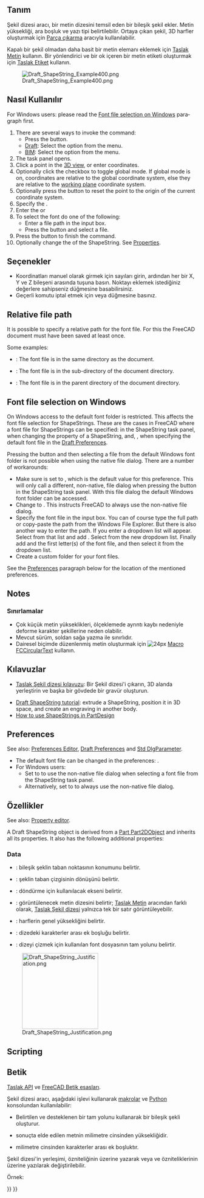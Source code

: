 <languages/>

<div lang="en" dir="ltr" class="mw-content-ltr">
{{Docnav
|[[Draft_Facebinder|Facebinder]]
|[[Draft_Hatch|Hatch]]
|[[Draft_Workbench|Draft]]
|IconL=Draft_Facebinder.svg 
|IconR=Draft_Hatch.svg 
|IconC=Workbench_Draft.svg
}}
</div>

<div class="mw-translate-fuzzy">
{{GuiCommand/tr
|Name=Draft ShapeString
|Name/tr=Şekil dizesi
|MenuLocation=Taslak → Şekil dizesi
|Workbenches=[[Draft_Workbench/tr|Taslak]], [[Arch_Workbench/tr|Yapı]]
|Shortcut={{KEY|S}} {{KEY|S}}
|Version=0.14
|SeeAlso=[[Draft Text/tr|Metin]], [[Part Extrude/tr|Parça çıkarma]],<br /> [[Macro_Fonts_Win10_PYMP/tr|Macro Fonts Win10 PYMP]] [[Image:Macro_Fonts_Win10_PYMP.png|24px]]
}}
</div>

<span id="Description"></span>
== Tanım ==

<div class="mw-translate-fuzzy">
Şekil dizesi aracı, bir metin dizesini temsil eden bir bileşik şekil ekler. Metin yüksekliği, ara boşluk ve yazı tipi belirtilebilir.
Ortaya çıkan şekil, 3D harfler oluşturmak için [[Part Extrude/tr|Parça çıkarma]] aracıyla kullanılabilir.
</div>

<div class="mw-translate-fuzzy">
Kapalı bir şekil olmadan daha basit bir metin elemanı eklemek için [[Draft Text/tr|Taslak Metin]] kullanın. Bir yönlendirici ve bir ok içeren bir metin etiketi oluşturmak için [[Draft Label/tr|Taslak Etiket]] kullanın.
</div>

[[Image:Draft_ShapeString_Example400.png]]
<div class="mw-translate-fuzzy">

{{Caption | Şekil dizesini konumlandırmak için tek nokta gerekli}}
</div>

<span id="Usage"></span>
<div class="mw-translate-fuzzy">
== Nasıl Kullanılır ==
</div>

<div lang="en" dir="ltr" class="mw-content-ltr">
For Windows users: please read the [[#Font_file_selection_on_Windows|Font file selection on Windows]] paragraph first.
</div>

<div lang="en" dir="ltr" class="mw-content-ltr">
# There are several ways to invoke the command:
#* Press the {{Button|[[Image:Draft_ShapeString.svg|16px]] [[Draft_ShapeString|Shape from text]]}} button.
#* [[Draft_Workbench|Draft]]: Select the {{MenuCommand|Drafting → [[Image:Draft_ShapeString.svg|16px]] Shape from text}} option from the menu.
#* [[BIM_Workbench|BIM]]: Select the {{MenuCommand|Annotation → [[Image:Draft_ShapeString.svg|16px]] Shape from text}} option from the menu.
# The {{MenuCommand|ShapeString}} task panel opens.
# Click a point in the [[3D_view|3D view]], or enter coordinates.
# Optionally click the {{MenuCommand|Global}} checkbox to toggle global mode. If global mode is on, coordinates are relative to the global coordinate system, else they are relative to the [[Draft_SelectPlane|working plane]] coordinate system. {{Version|1.1}}
# Optionally press the {{Button|Reset Point}} button to reset the point to the origin of the current coordinate system.
# Specify the {{MenuCommand|Height}}.
# Enter the {{MenuCommand|String}}{{VersionNoteMinus|1.0}} or {{MenuCommand|Text}}{{VersionNote|1.1}} 
# To select the font do one of the following:
#* Enter a file path in the {{MenuCommand|Font file}} input box.
#* Press the {{Button|...}} button and select a file.
# Press the {{Button|OK}} button to finish the command.
# Optionally change the {{PropertyData|Justification}} of the ShapeString. See [[#Properties|Properties]].
</div>

<span id="Options"></span>
== Seçenekler ==

<div class="mw-translate-fuzzy">
* Koordinatları manuel olarak girmek için sayıları girin, ardından her bir X, Y ve Z bileşeni arasında {{KEY | Enter}} tuşuna basın. Noktayı eklemek istediğiniz değerlere sahipseniz {{Button | [[Image: Draft_AddPoint.svg | 16px]] Nokta ekle}} düğmesine basabilirsiniz.
* Geçerli komutu iptal etmek için {{KEY | Esc}} veya {{Button | Close}} düğmesine basınız.
</div>

<div lang="en" dir="ltr" class="mw-content-ltr">
==Relative file path==
</div>

<div lang="en" dir="ltr" class="mw-content-ltr">
{{version|1.1}}
</div>

<div lang="en" dir="ltr" class="mw-content-ltr">
It is possible to specify a relative path for the font file. For this the FreeCAD document must have been saved at least once.
</div>

<div lang="en" dir="ltr" class="mw-content-ltr">
Some examples:
* {{FileName|./SomeFont.ttf}}: The font file is in the same directory as the document.
* {{FileName|./MyDirectory/SomeFont.ttf}}: The font file is in the {{FileName|MyDirectory}} sub-directory of the document directory.
* {{FileName|../SomeFont.ttf}}: The font file is in the parent directory of the document directory.
</div>

<div lang="en" dir="ltr" class="mw-content-ltr">
==Font file selection on Windows==
</div>

<div lang="en" dir="ltr" class="mw-content-ltr">
On Windows access to the default font folder is restricted. This affects the font file selection for ShapeStrings. These are the cases in FreeCAD where a font file for ShapeStrings can be specified: in the ShapeString task panel, when changing the {{PropertyData|Font File}} property of a ShapeString, and, {{VersionMinus|1.0}}, when specifying the default font file in the [[Draft_Preferences#Texts_and_dimensions|Draft Preferences]].
</div>

<div lang="en" dir="ltr" class="mw-content-ltr">
Pressing the {{Button|...}} button and then selecting a file from the default Windows font folder is not possible when using the native file dialog. There are a number of workarounds:
* Make sure {{MenuCommand|DontUseNativeFontDialog}} is set to {{True}}, which is the default value for this preference. This will only call a different, non-native, file dialog when pressing the {{Button|...}} button in the ShapeString task panel. With this file dialog the default Windows font folder can be accessed.
* Change {{MenuCommand|DontUseNativeDialog}} to {{True}}. This instructs FreeCAD to always use the non-native file dialog.
* Specify the font file in the input box. You can of course type the full path or copy-paste the path from the Windows File Explorer. But there is also another way to enter the path. If you enter {{Value|C:\}} a dropdown list will appear. Select {{Value|Windows}} from that list and add {{Value|\F}}. Select {{Value|Fonts}} from the new dropdown list. Finally add {{Value|\}} and the first letter(s) of the font file, and then select it from the dropdown list.
* Create a custom folder for your font files.
</div>

<div lang="en" dir="ltr" class="mw-content-ltr">
See the [[#Preferences|Preferences]] paragraph below for the location of the mentioned preferences.
</div>

<div lang="en" dir="ltr" class="mw-content-ltr">
==Notes==
</div>

<div class="mw-translate-fuzzy">
=== Sınırlamalar === 
* Çok küçük metin yükseklikleri, ölçeklemede ayrıntı kaybı nedeniyle deforme karakter şekillerine neden olabilir. 
* Mevcut sürüm, soldan sağa yazma ile sınırlıdır. 
* Dairesel biçimde düzenlenmiş metin oluşturmak için [[File: FCCircularTextButtom.png | 24px]] [[Macro_FCCircularText/tr|Macro FCCircularText]] kullanın.
</div>

<span id="Tutorials"></span>
<div class="mw-translate-fuzzy">
== Kılavuzlar ==
* [[Draft_ShapeString_tutorial/tr|Taslak Şekil dizesi kılavuzu]]: Bir Şekil dizesi'i çıkarın, 3D alanda yerleştirin ve başka bir gövdede bir gravür oluşturun.
</div>

<div lang="en" dir="ltr" class="mw-content-ltr">
* [[Draft_ShapeString_tutorial|Draft ShapeString tutorial]]: extrude a ShapeString, position it in 3D space, and create an engraving in another body.
* [https://forum.freecad.org/viewtopic.php?f=3&t=36623 How to use ShapeStrings in PartDesign]
</div>

<div lang="en" dir="ltr" class="mw-content-ltr">
==Preferences==
</div>

<div lang="en" dir="ltr" class="mw-content-ltr">
See also: [[Preferences_Editor|Preferences Editor]], [[Draft_Preferences|Draft Preferences]] and [[Std_DlgParameter|Std DlgParameter]].
</div>

<div lang="en" dir="ltr" class="mw-content-ltr">
* The default font file can be changed in the preferences: {{MenuCommand|Edit → Preferences... → Draft → Texts and dimensions → Default ShapeString font file}}.
* For Windows users:
** Set {{MenuCommand|Tools → Edit parameters... → BaseApp → Preferences → Dialog → DontUseNativeFontDialog}} to {{True}} to use the non-native file dialog when selecting a font file from the ShapeString task panel.
** Alternatively, set {{MenuCommand|Tools → Edit parameters... → BaseApp → Preferences → Dialog → DontUseNativeDialog}} to {{True}} to always use the non-native file dialog.
</div>

<span id="Properties"></span>
== Özellikler ==

<div lang="en" dir="ltr" class="mw-content-ltr">
See also: [[Property_editor|Property editor]].
</div>

<div lang="en" dir="ltr" class="mw-content-ltr">
A Draft ShapeString object is derived from a [[Part_Part2DObject|Part Part2DObject]] and inherits all its properties. It also has the following additional properties:
</div>

<div lang="en" dir="ltr" class="mw-content-ltr">
===Data===
</div>

<div lang="en" dir="ltr" class="mw-content-ltr">
{{TitleProperty|Draft}}
</div>

<div class="mw-translate-fuzzy">
*{{PropertyData | Position}}: bileşik şeklin taban noktasının konumunu belirtir. 
* {{PropertyData | Angle}}: şeklin taban çizgisinin dönüşünü belirtir. 
* {{PropertyData | Axis}}: döndürme için kullanılacak ekseni belirtir. 
* {{PropertyData | String}}: görüntülenecek metin dizesini belirtir; [[Draft Text/tr|Taslak Metin]] aracından farklı olarak, [[Draft ShapeString/tr|Taslak Şekil dizesi]] yalnızca tek bir satır görüntüleyebilir. 
* {{PropertyData | Size}}: harflerin genel yüksekliğini belirtir. 
* {{PropertyData | Tracking}}: dizedeki karakterler arası ek boşluğu belirtir. 
* {{PropertyData | Font File}}: dizeyi çizmek için kullanılan font dosyasının tam yolunu belirtir.
</div>

[[Image:Draft_ShapeString_Justification.png|200px]]
<div lang="en" dir="ltr" class="mw-content-ltr">
{{Caption|The height of the red rectangle (solid line) is equal to the cap height.<br>
The height of the green rectangle (dashed line) is equal to the shape height.<br>
The corners, the midpoints of the edges, and the center of the rectangles<br>
match the 9 justification options: Top-Left to Bottom-Right.}}
</div>

<div lang="en" dir="ltr" class="mw-content-ltr">
==Scripting==
</div>

<div class="mw-translate-fuzzy">
== Betik ==
{{Emphasis|Ayrıca bkz.:}} [[Draft API/tr|Taslak API]] ve [[FreeCAD Scripting Basics/tr|FreeCAD Betik esasları]].
</div>

<div class="mw-translate-fuzzy">
Şekil dizesi aracı, aşağıdaki işlevi kullanarak [[macros/tr|makrolar]] ve [[Python/tr|Python]] konsolundan kullanılabilir:
</div>

{{Code|code=
shapestring = make_shapestring(String, FontFile, Size=100, Tracking=0)
}}

<div class="mw-translate-fuzzy">
* Belirtilen {{incode | String}} ve desteklenen bir {{incode | FontFile}} tam yolunu kullanarak bir {{incode | ShapeString}} bileşik şekli oluşturur. 
* {{incode | Size}} sonuçta elde edilen metnin milimetre cinsinden yüksekliğidir. 
* {{incode | Tracking}} milimetre cinsinden karakterler arası ek boşluktır.
</div>

Şekil dizesi'in yerleşimi, {{incode | Placement}} özniteliğinin üzerine yazarak veya {{incode | Placement.Base}} ve {{incode | Placement.Rotation}} özniteliklerinin üzerine yazılarak değiştirilebilir.

Örnek:

{{Code|code=
import FreeCAD as App
import Draft

doc = App.newDocument()

font1 = "/usr/share/fonts/truetype/msttcorefonts/Arial.ttf"
font2 = "/usr/share/fonts/truetype/dejavu/DejaVuSerif.ttf"
font3 = "/usr/share/fonts/truetype/freefont/FreeSerifItalic.ttf"

S1 = Draft.make_shapestring("This is a sample text", font1, 200)

S2 = Draft.make_shapestring("Inclined text", font2, 200, 10)

zaxis = App.Vector(0, 0, 1)
p2 = App.Vector(-1000, 500, 0)
place2 = App.Placement(p2, App.Rotation(zaxis, 45))
S2.Placement = place2

S3 = Draft.make_shapestring("Upside-down text", font3, 200, 10)
S3.Placement.Base = App.Vector(0, -1000, 0)
S3.Placement.Rotation = App.Rotation(zaxis, 180)

doc.recompute()
}}


<div class="mw-translate-fuzzy">
{{Draft Tools navi/tr}}
{{Userdocnavi/tr}}
</div>

{{Draft Tools navi{{#translation:}}}}
{{Userdocnavi{{#translation:}}}}